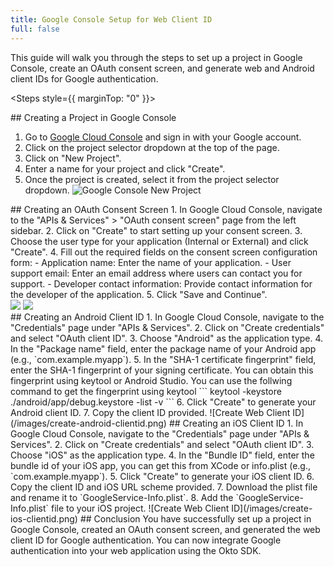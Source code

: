 ```yaml
---
title: Google Console Setup for Web Client ID
full: false
---
```



This guide will walk you through the steps to set up a project in Google Console, create an OAuth consent screen, and generate web and Android client IDs for Google authentication.

<Steps style={{ marginTop: "0" }}>

<Step>
## Creating a Project in Google Console

1. Go to [Google Cloud Console](https://console.cloud.google.com/) and sign in with your Google account.
2. Click on the project selector dropdown at the top of the page.
3. Click on "New Project".
4. Enter a name for your project and click "Create".
5. Once the project is created, select it from the project selector dropdown.
![Google Console New Project](/images/new-project.png)
</Step>

<Step>
## Creating an OAuth Consent Screen
1. In Google Cloud Console, navigate to the "APIs & Services" > "OAuth consent screen" page from the left sidebar.
2. Click on "Create" to start setting up your consent screen.
3. Choose the user type for your application (Internal or External) and click "Create".
4. Fill out the required fields on the consent screen configuration form:
    - Application name: Enter the name of your application.
    - User support email: Enter an email address where users can contact you for support.
    - Developer contact information: Provide contact information for the developer of the application.
5. Click "Save and Continue".

<div style={{ display: 'flex', gap: '10px' }}>
  <img src="/images/oauth-consent-1.png" style={{ width: '300px' }} />
  <img src="/images/oauth-consent-2.png" style={{ width: '500px', height: '400px' }} />
</div>

</Step>

<Step>
## Creating an Android Client ID
1. In Google Cloud Console, navigate to the "Credentials" page under "APIs & Services".
2. Click on "Create credentials" and select "OAuth client ID".
3. Choose "Android" as the application type.
4. In the "Package name" field, enter the package name of your Android app (e.g., `com.example.myapp`).
5. In the "SHA-1 certificate fingerprint" field, enter the SHA-1 fingerprint of your signing certificate. You can obtain this fingerprint using keytool or Android Studio. You can use the follwing command to get the fingerprint using keytool
```
keytool -keystore ./android/app/debug.keystore -list -v
```
6. Click "Create" to generate your Android client ID.
7. Copy the client ID provided.
![Create Web Client ID](/images/create-android-clientid.png)
</Step>

<Step>
## Creating an iOS Client ID
1. In Google Cloud Console, navigate to the "Credentials" page under "APIs & Services".
2. Click on "Create credentials" and select "OAuth client ID".
3. Choose "iOS" as the application type.
4. In the "Bundle ID" field, enter the bundle id of your iOS app, you can get this from XCode or info.plist (e.g., `com.example.myapp`).
5. Click "Create" to generate your iOS client ID.
6. Copy the client ID and iOS URL scheme provided.
7. Download the plist file and rename it to `GoogleService-Info.plist`.
8. Add the `GoogleService-Info.plist` file to your iOS project.
![Create Web Client ID](/images/create-ios-clientid.png)
</Step>

<Step>
## Conclusion
You have successfully set up a project in Google Console, created an OAuth consent screen, and generated the web client ID for Google authentication. You can now integrate Google authentication into your web application using the Okto SDK.

</Step>

</Steps>
